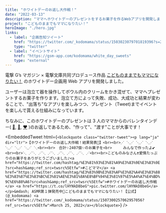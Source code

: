 ```yaml
---
title: "ホワイトデーのお返し大作戦！"
date: "2022-03-13"
description: "ママへホワイトデーのプレゼントをするお菓子を作るWebアプリを開発しました。"
project: "こどものままでもママになりたい！"
heroImage: "./hero.jpg"
links:
  - label: "企画告知ツイート"
    href: "https://twitter.com/_kodomama/status/1503023079701819396?s=20&t=X5g2hMFzUTHDqGv3AlXnpw"
    type: "twitter"
  - label: "イベントサイト"
    href: "https://gsm-app.com/kodomama/white_day_sweets"
    type: "external"
---
```



電撃 G’s マガジン × 電撃文庫共同プロデュース作品 [こどものままでもママになりたい！](http://gs.dengeki.com/kodomama/) のホワイトデー企画用 Web アプリを開発しました。

ユーザーは泡立て器を操作してボウル内のクリームをかき混ぜて、ママへプレゼントするお菓子を作ります。泡立て方によって失敗、成功、大成功と結果が変わることで、"出落ち"なアプリを楽しみつつ、プレゼント（Tweet)までイベントを楽しんで貰える仕組みになっています。

ちなみに、このホワイトデーのプレゼントは 3 人のママからのバレンタインデー(
[🧡](https://twitter.com/_kodomama/status/1493087339656380416?s=20&t=2pz4Iu85r3wlGxuy9hhEsw),
[💜](https://twitter.com/_kodomama/status/1493087534423080960?s=20&t=2pz4Iu85r3wlGxuy9hhEsw),
[❤️](https://twitter.com/_kodomama/status/1493087701939425281?s=20&t=2pz4Iu85r3wlGxuy9hhEsw)
)のお返しであるため、"作って"、"渡す"ことが大事です！

<EmbeddedTweet
  html={`<blockquote class="twitter-tweet"><p lang="ja" dir="ltr">【ホワイトデーのお返し大作戦！結果発表🎉】<br><br>⋰ ⋱⋰ ⋱⋰ ⋱⋰ ⋱⋰ ⋱⋰ ⋱⋰ ⋱<br><br>　合計✨2407個✨のお菓子を<br>　　　みんなで作ったよ💕<br><br>⋱ ⋰⋱ ⋰⋱ ⋰⋱ ⋰⋱ ⋰⋱ ⋰⋱ ⋰<br><br>こどものみなさん❣愛情たっぷりのお菓子をありがとうございました♪<a href="https://twitter.com/hashtag/%E3%81%93%E3%81%A9%E3%83%9E%E3%83%9E?src=hash&amp;ref_src=twsrc%5Etfw">#こどママ</a> <a href="https://twitter.com/hashtag/%E3%83%9B%E3%83%AF%E3%82%A4%E3%83%88%E3%83%87%E3%83%BC%E3%81%AE%E3%81%8A%E8%BF%94%E3%81%97%E5%A4%A7%E4%BD%9C%E6%88%A6?src=hash&amp;ref_src=twsrc%5Etfw">#ホワイトデーのお返し大作戦</a> <a href="https://t.co/lHYNkD8beG">pic.twitter.com/lHYNkD8beG</a></p>&mdash; ASMR第１弾発売中💖こどものままでもママになりたい！【公式】 (@_kodomama) <a href="https://twitter.com/_kodomama/status/1507300257062957056?ref_src=twsrc%5Etfw">March 25, 2022</a></blockquote>`}
/>
